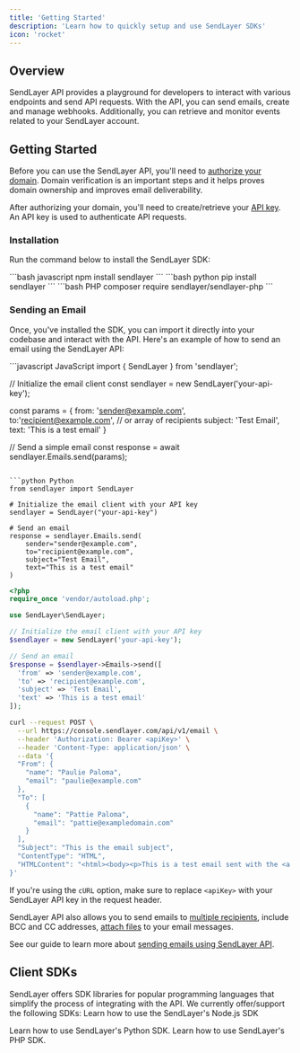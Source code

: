 ```yaml
---
title: 'Getting Started'
description: 'Learn how to quickly setup and use SendLayer SDKs'
icon: 'rocket'
---
```


## Overview
SendLayer API provides a playground for developers to interact with various endpoints and send API requests. With the API, you can send emails, create and manage webhooks. Additionally, you can retrieve and monitor events related to your SendLayer account.

## Getting Started
Before you can use the SendLayer API, you'll need to [authorize your domain]('https://sendlayer.com/docs/authorizing-your-domain/). Domain verification is an important steps and it helps proves domain ownership and improves email deliverability.

After authorizing your domain, you'll need to create/retrieve your [API key]('https://sendlayer.com/docs/managing-api-keys/'). An API key is used to authenticate API requests.

### Installation
Run the command below to install the SendLayer SDK:

<CodeGroup>
```bash javascript
npm install sendlayer
```
```bash python
pip install sendlayer
```
```bash PHP
composer require sendlayer/sendlayer-php
```
</CodeGroup>

### Sending an Email
Once, you've installed the SDK, you can import it directly into your codebase and interact with the API. Here's an example of how to send an email using the SendLayer API:

<CodeGroup>
```javascript JavaScript
import { SendLayer } from 'sendlayer';

// Initialize the email client
const sendlayer = new SendLayer('your-api-key');

const params = {
  from: 'sender@example.com',
  to:'recipient@example.com', // or array of recipients
  subject: 'Test Email',
  text: 'This is a test email'
}

// Send a simple email
const response = await sendlayer.Emails.send(params);
```

```python Python
from sendlayer import SendLayer

# Initialize the email client with your API key
sendlayer = SendLayer("your-api-key")

# Send an email
response = sendlayer.Emails.send(
    sender="sender@example.com",
    to="recipient@example.com",
    subject="Test Email",
    text="This is a test email"
)
```

```php PHP
<?php
require_once 'vendor/autoload.php';

use SendLayer\SendLayer;

// Initialize the email client with your API key
$sendlayer = new SendLayer('your-api-key');

// Send an email
$response = $sendlayer->Emails->send([
  'from' => 'sender@example.com',
  'to' => 'recipient@example.com',
  'subject' => 'Test Email',
  'text' => 'This is a test email'
]);
```

```bash cURL
curl --request POST \
  --url https://console.sendlayer.com/api/v1/email \
  --header 'Authorization: Bearer <apiKey>' \
  --header 'Content-Type: application/json' \
  --data '{
  "From": {
    "name": "Paulie Paloma",
    "email": "paulie@example.com"
  },
  "To": [
    {
      "name": "Pattie Paloma",
      "email": "pattie@exampledomain.com"
    }
  ],
  "Subject": "This is the email subject",
  "ContentType": "HTML",
  "HTMLContent": "<html><body><p>This is a test email sent with the <a href=\"https://sendlayer.com\">SendLayer</a> API!</p></body></html>"
}'
```
</CodeGroup>

<Warning>If you're using the `cURL` option, make sure to replace `<apiKey>` with your SendLayer API key in the request header.</Warning>

SendLayer API also allows you to send emails to [multiple recipients](/guides/send-email-to-multiple-recipients), include BCC and CC addresses, [attach files](/guides/send-email-with-attachments) to your email messages. 

<Note>See our guide to learn more about [sending emails using SendLayer API](/guides/send-email).</Note>

## Client SDKs
SendLayer offers SDK libraries for popular programming languages that simplify the process of integrating with the API. We currently offer/support the following SDKs:
<CardGroup cols={2}>
  <Card title="Node.js" icon="node-js" href="/sdks/nodejs">
    Learn how to use the SendLayer's Node.js SDK
  </Card>

  <Card title="Python" icon="python" href="/sdks/python">
    Learn how to use SendLayer's Python SDK.
  </Card>

  <Card title="PHP" icon="php" href="/sdks/php">
    Learn how to use SendLayer's PHP SDK.
  </Card>
</CardGroup>





